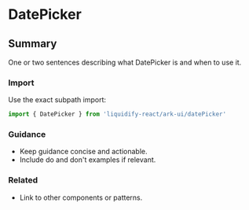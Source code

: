 # DatePicker
## Summary
One or two sentences describing what DatePicker is and when to use it.

### Import
Use the exact subpath import:

```ts
import { DatePicker } from 'liquidify-react/ark-ui/datePicker'
```

### Guidance
- Keep guidance concise and actionable.
- Include do and don't examples if relevant.

### Related
- Link to other components or patterns.
